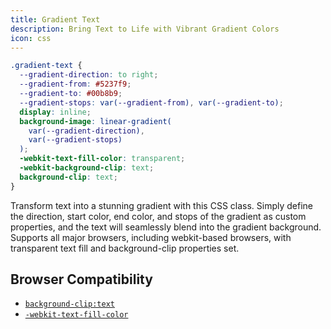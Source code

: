 ```yaml
---
title: Gradient Text
description: Bring Text to Life with Vibrant Gradient Colors
icon: css
---
```


```css {7-13} /display: inline/
.gradient-text {
  --gradient-direction: to right;
  --gradient-from: #5237f9;
  --gradient-to: #00b8b9;
  --gradient-stops: var(--gradient-from), var(--gradient-to);
  display: inline;
  background-image: linear-gradient(
    var(--gradient-direction),
    var(--gradient-stops)
  );
  -webkit-text-fill-color: transparent;
  -webkit-background-clip: text;
  background-clip: text;
}
```

Transform text into a stunning gradient with this CSS class. Simply define the direction, start color, end color, and stops of the gradient as custom properties, and the text will seamlessly blend into the gradient background. Supports all major browsers, including webkit-based browsers, with transparent text fill and background-clip properties set.

## Browser Compatibility

- [`background-clip:text`](https://caniuse.com/?search=Background-clip%3A%20text)
- [`-webkit-text-fill-color`](https://caniuse.com/?search=CSS%20property%3A%20-webkit-text-fill-color)
